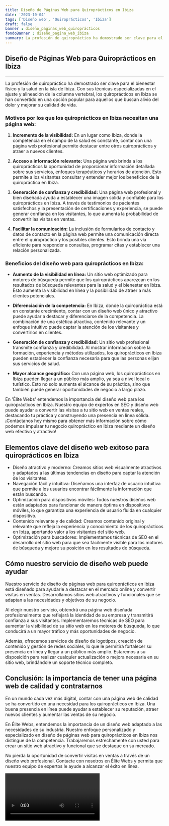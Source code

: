 ```yaml
---
title: Diseño de Páginas Web para Quiroprácticos en Ibiza
date: '2023-10-04'
tags: ['Diseño web', 'Quiroprácticos', 'Ibiza']
draft: false
banner : diseño_paginas_web_quiroprácticos
fondoBanner : diseño_pagina_web_ibiza
summary: La profesión de quiropráctico ha demostrado ser clave para el bienestar físico y la salud en la isla de Ibiza. Con sus técnicas especializadas en el ajuste y alineación de la columna vertebral, los quiroprácticos en Ibiza se han convertido en una opción popular para aquellos que buscan alivio del dolor y mejorar su calidad de vida.
---
```


## **Diseño de Páginas Web para Quiroprácticos en Ibiza**
---

La profesión de quiropráctico ha demostrado ser clave para el bienestar físico y la salud en la isla de Ibiza. Con sus técnicas especializadas en el ajuste y alineación de la columna vertebral, los quiroprácticos en Ibiza se han convertido en una opción popular para aquellos que buscan alivio del dolor y mejorar su calidad de vida.

### **Motivos por los que los quiroprácticos en Ibiza necesitan una página web:**

1. **Incremento de la visibilidad:** En un lugar como Ibiza, donde la competencia en el campo de la salud es constante, contar con una página web profesional permite destacar entre otros quiroprácticos y atraer a nuevos clientes.

2. **Acceso a información relevante:** Una página web brinda a los quiroprácticos la oportunidad de proporcionar información detallada sobre sus servicios, enfoques terapéuticos y horarios de atención. Esto permite a los visitantes consultar y entender mejor los beneficios de la quiropráctica en Ibiza.

3. **Generación de confianza y credibilidad:** Una página web profesional y bien diseñada ayuda a establecer una imagen sólida y confiable para los quiroprácticos en Ibiza. A través de testimonios de pacientes satisfechos y la presentación de certificaciones y experiencia, se puede generar confianza en los visitantes, lo que aumenta la probabilidad de convertir las visitas en ventas.

4. **Facilitar la comunicación:** La inclusión de formularios de contacto y datos de contacto en la página web permite una comunicación directa entre el quiropráctico y los posibles clientes. Esto brinda una vía eficiente para responder a consultas, programar citas y establecer una relación personalizada.

### **Beneficios del diseño web para quiroprácticos en Ibiza:**

- **Aumento de la visibilidad en línea:** Un sitio web optimizado para motores de búsqueda permite que los quiroprácticos aparezcan en los resultados de búsqueda relevantes para la salud y el bienestar en Ibiza. Esto aumenta la visibilidad en línea y la posibilidad de atraer a más clientes potenciales.

- **Diferenciación de la competencia:** En Ibiza, donde la quiropráctica está en constante crecimiento, contar con un diseño web único y atractivo puede ayudar a destacar y diferenciarse de la competencia. La combinación de una estética atractiva, contenido relevante y un enfoque intuitivo puede captar la atención de los visitantes y convertirlos en clientes.

- **Generación de confianza y credibilidad:** Un sitio web profesional transmite confianza y credibilidad. Al mostrar información sobre la formación, experiencia y métodos utilizados, los quiroprácticos en Ibiza pueden establecer la confianza necesaria para que las personas elijan sus servicios de salud.

- **Mayor alcance geográfico:** Con una página web, los quiroprácticos en Ibiza pueden llegar a un público más amplio, ya sea a nivel local o turístico. Esto no solo aumenta el alcance de su práctica, sino que también puede generar oportunidades de negocio a largo plazo.

En 'Élite Webs' entendemos la importancia del diseño web para los quiroprácticos en Ibiza. Nuestro equipo de expertos en SEO y diseño web puede ayudar a convertir las visitas a tu sitio web en ventas reales, destacando tu práctica y construyendo una presencia en línea sólida. ¡Contáctanos hoy mismo para obtener más información sobre cómo podemos impulsar tu negocio quiropráctico en Ibiza mediante un diseño web efectivo y atractivo!

<GifSeo />

<Cta />

## Elementos clave del diseño web exitoso para quiroprácticos en Ibiza

- Diseño atractivo y moderno: Creamos sitios web visualmente atractivos y adaptados a las últimas tendencias en diseño para captar la atención de los visitantes.
- Navegación fácil y intuitiva: Diseñamos una interfaz de usuario intuitiva que permite a los usuarios encontrar fácilmente la información que están buscando.
- Optimización para dispositivos móviles: Todos nuestros diseños web están adaptados para funcionar de manera óptima en dispositivos móviles, lo que garantiza una experiencia de usuario fluida en cualquier dispositivo.
- Contenido relevante y de calidad: Creamos contenido original y relevante que refleja la experiencia y conocimiento de los quiroprácticos en Ibiza, aportando valor a los visitantes del sitio web.
- Optimización para buscadores: Implementamos técnicas de SEO en el desarrollo del sitio web para que sea fácilmente visible para los motores de búsqueda y mejore su posición en los resultados de búsqueda.

## Cómo nuestro servicio de diseño web puede ayudar

Nuestro servicio de diseño de páginas web para quiroprácticos en Ibiza está diseñado para ayudarle a destacar en el mercado online y convertir visitas en ventas. Desarrollamos sitios web atractivos y funcionales que se adaptan a las necesidades y objetivos de su negocio.

Al elegir nuestro servicio, obtendrá una página web diseñada profesionalmente que reflejará la identidad de su empresa y transmitirá confianza a sus visitantes. Implementaremos técnicas de SEO para aumentar la visibilidad de su sitio web en los motores de búsqueda, lo que conducirá a un mayor tráfico y más oportunidades de negocio.

Además, ofrecemos servicios de diseño de logotipos, creación de contenido y gestión de redes sociales, lo que le permitirá fortalecer su presencia en línea y llegar a un público más amplio. Estaremos a su disposición para realizar cualquier actualización o mejora necesaria en su sitio web, brindándole un soporte técnico completo.

## Conclusión: la importancia de tener una página web de calidad y contratarnos

En un mundo cada vez más digital, contar con una página web de calidad se ha convertido en una necesidad para los quiroprácticos en Ibiza. Una buena presencia en línea puede ayudar a establecer su reputación, atraer nuevos clientes y aumentar las ventas de su negocio.

En Élite Webs, entendemos la importancia de un diseño web adaptado a las necesidades de su industria. Nuestro enfoque personalizado y especializado en diseño de páginas web para quiroprácticos en Ibiza nos distingue de la competencia. Trabajaremos estrechamente con usted para crear un sitio web atractivo y funcional que se destaque en su mercado.

No pierda la oportunidad de convertir visitas en ventas a través de un diseño web profesional. Contacte con nosotros en Élite Webs y permita que nuestro equipo de expertos le ayude a alcanzar el éxito en línea.

<Video />

<CtaBot job='Quiroprácticos' city='Ibiza'/>

<Gmaps query='Ibiza+españa+maps' />